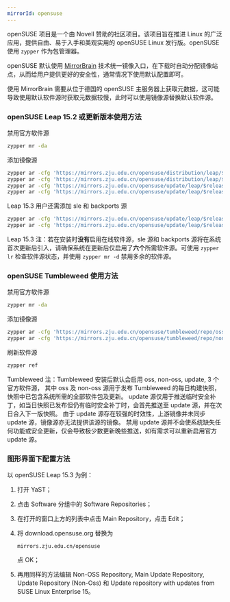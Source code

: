 ```yaml
---
mirrorId: opensuse
---
```


openSUSE 项目是一个由 Novell 赞助的社区项目。该项目旨在推进 Linux 的广泛应用，提供自由、易于入手和美观实用的 openSUSE Linux 发行版。openSUSE 使用 `zypper` 作为包管理器。

openSUSE 默认使用 [MirrorBrain](https://zh.opensuse.org/MirrorBrain) 技术统一镜像入口，在下载时自动分配镜像站点，从而给用户提供更好的安全性，通常情况下使用默认配置即可。

使用 MirrorBrain 需要从位于德国的 openSUSE 主服务器上获取元数据，这可能导致使用默认软件源时获取元数据较慢，此时可以使用镜像源替换默认软件源。

### openSUSE Leap 15.2 或更新版本使用方法

禁用官方软件源

```bash
zypper mr -da
```

添加镜像源

```bash
zypper ar -cfg 'https://mirrors.zju.edu.cn/opensuse/distribution/leap/$releasever/repo/oss/' mirror-oss
zypper ar -cfg 'https://mirrors.zju.edu.cn/opensuse/distribution/leap/$releasever/repo/non-oss/' mirror-non-oss
zypper ar -cfg 'https://mirrors.zju.edu.cn/opensuse/update/leap/$releasever/oss/' mirror-update
zypper ar -cfg 'https://mirrors.zju.edu.cn/opensuse/update/leap/$releasever/non-oss/' mirror-update-non-oss
```

Leap 15.3 用户还需添加 sle 和 backports 源

```bash
zypper ar -cfg 'https://mirrors.zju.edu.cn/opensuse/update/leap/$releasever/sle/' mirror-sle-update
zypper ar -cfg 'https://mirrors.zju.edu.cn/opensuse/update/leap/$releasever/backports/' mirror-backports-update
```

Leap 15.3 注：若在安装时**没有**启用在线软件源，sle 源和 backports 源将在系统首次更新后引入，请确保系统在更新后仅启用了**六个**所需软件源。可使用 `zypper lr` 检查软件源状态，并使用 `zypper mr -d` 禁用多余的软件源。

### openSUSE Tumbleweed 使用方法

禁用官方软件源

```bash
zypper mr -da
```

添加镜像源

```bash
zypper ar -cfg 'https://mirrors.zju.edu.cn/opensuse/tumbleweed/repo/oss/' mirror-oss
zypper ar -cfg 'https://mirrors.zju.edu.cn/opensuse/tumbleweed/repo/non-oss/' mirror-non-oss
```

刷新软件源

```bash
zypper ref
```

Tumbleweed 注：Tumbleweed 安装后默认会启用 oss, non-oss, update, 3 个官方软件源，
其中 oss 及 non-oss 源用于发布 Tumbleweed 的每日构建快照，快照中已包含系统所需的全部软件包及更新。
update 源仅用于推送临时安全补丁，如当日快照已发布但仍有临时安全补丁时，会首先推送至 update 源，并在次日合入下一版快照。
由于 update 源存在较强的时效性，上游镜像并未同步 update 源，镜像源亦无法提供该源的镜像。
禁用 update 源并不会使系统缺失任何功能或安全更新，仅会导致极少数更新晚些推送，如有需求可以重新启用官方 update 源。

### 图形界面下配置方法

以 openSUSE Leap 15.3 为例：

1. 打开 YaST；
2. 点击 Software 分组中的 Software Repositories；
3. 在打开的窗口上方的列表中点击 Main Repository，点击 Edit；
4. 将 download.opensuse.org 替换为

    ```plaintext
    mirrors.zju.edu.cn/opensuse
    ```

    点 OK；
5. 再用同样的方法编辑 Non-OSS Repository, Main Update Repository, Update Repository (Non-Oss) 和 Update repository with updates from SUSE Linux Enterprise 15。
